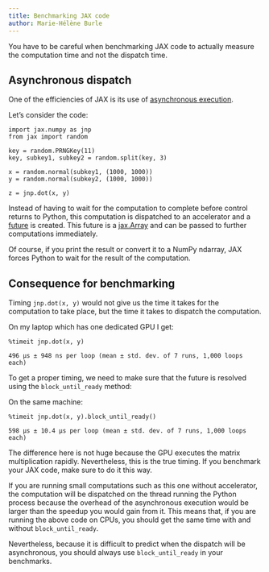 ```yaml
---
title: Benchmarking JAX code
author: Marie-Hélène Burle
---
```


:::{.def}

You have to be careful when benchmarking JAX code to actually measure the computation time and not the dispatch time.

:::

## Asynchronous dispatch

One of the efficiencies of JAX is its use of [asynchronous execution](https://en.wikipedia.org/wiki/Asynchrony_(computer_programming)).

Let's consider the code:

```.python
import jax.numpy as jnp
from jax import random

key = random.PRNGKey(11)
key, subkey1, subkey2 = random.split(key, 3)

x = random.normal(subkey1, (1000, 1000))
y = random.normal(subkey2, (1000, 1000))

z = jnp.dot(x, y)
```

Instead of having to wait for the computation to complete before control returns to Python, this computation is dispatched to an accelerator and a [future](https://en.wikipedia.org/wiki/Futures_and_promises) is created. This future is a [jax.Array](https://jax.readthedocs.io/en/latest/jax.html#jax-array-jax-array) and can be passed to further computations immediately.

Of course, if you print the result or convert it to a NumPy ndarray, JAX forces Python to wait for the result of the computation.

## Consequence for benchmarking

Timing `jnp.dot(x, y)` would not give us the time it takes for the computation to take place, but the time it takes to dispatch the computation.

On my laptop which has one dedicated GPU I get:

```.python
%timeit jnp.dot(x, y)
```

```
496 µs ± 948 ns per loop (mean ± std. dev. of 7 runs, 1,000 loops each)
```

To get a proper timing, we need to make sure that the future is resolved using the `block_until_ready` method:

On the same machine:

```.python
%timeit jnp.dot(x, y).block_until_ready()
```

```
598 µs ± 10.4 µs per loop (mean ± std. dev. of 7 runs, 1,000 loops each)
```

The difference here is not huge because the GPU executes the matrix multiplication rapidly. Nevertheless, this is the true timing. If you benchmark your JAX code, make sure to do it this way.

:::{.note}

If you are running small computations such as this one without accelerator, the computation will be dispatched on the thread running the Python process because the overhead of the asynchronous execution would be larger than the speedup you would gain from it. This means that, if you are running the above code on CPUs, you should get the same time with and without `block_until_ready`.

Nevertheless, because it is difficult to predict when the dispatch will be asynchronous, you should always use `block_until_ready` in your benchmarks.

:::
